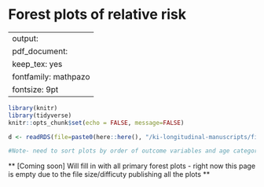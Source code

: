
# Forest plots of relative risk {#RR-forest}

---
output:
  pdf_document:
    keep_tex: yes
fontfamily: mathpazo
fontsize: 9pt
---

\raggedright



```r
library(knitr)
library(tidyverse)
knitr::opts_chunk$set(echo = FALSE, message=FALSE)

d <- readRDS(file=paste0(here::here(), "/ki-longitudinal-manuscripts/figures/risk-factor/figure-data/all_forest_plot_RR.RDS"))

#Note- need to sort plots by order of outcome variables and age categories I want here


```


** [Coming soon] Will fill in with all primary forest plots - right now this page is empty due to the file size/difficuty publishing all the plots **


<!-- Group plots by exposure -->

<!-- ```{r  echo=FALSE, results='asis'} -->

<!--    df <- d #%>% filter() -->
<!--   #Dynamic title -->
<!--   cat(paste0("#### ",df$intervention_variable[1])) -->

<!-- ``` -->


<!-- ```{r, echo = FALSE} -->
<!-- i<-1 -->
<!-- #for(i in 1:length(df)){ -->
<!--   print(df$plot[i]) -->
<!-- #} -->
<!-- ``` -->


